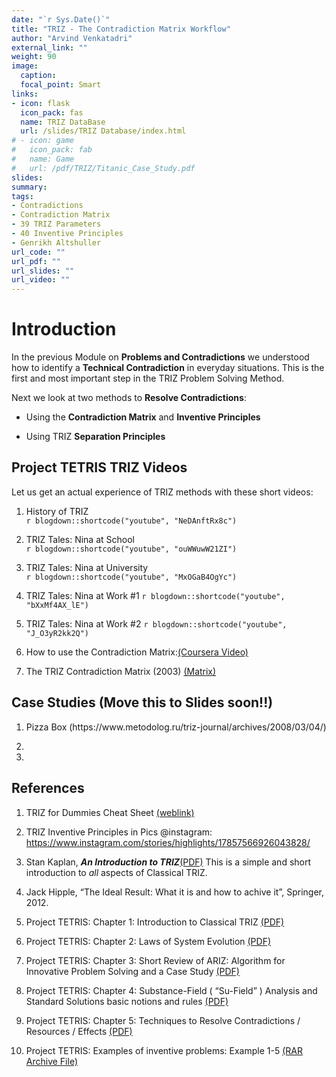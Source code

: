 ```yaml
---
date: "`r Sys.Date()`"
title: "TRIZ - The Contradiction Matrix Workflow"
author: "Arvind Venkatadri"
external_link: ""
weight: 90
image:
  caption: 
  focal_point: Smart
links:
- icon: flask
  icon_pack: fas
  name: TRIZ DataBase
  url: /slides/TRIZ Database/index.html
# - icon: game
#   icon_pack: fab
#   name: Game
#   url: /pdf/TRIZ/Titanic_Case_Study.pdf
slides: 
summary: 
tags:
- Contradictions
- Contradiction Matrix
- 39 TRIZ Parameters
- 40 Inventive Principles
- Genrikh Altshuller
url_code: ""
url_pdf: ""
url_slides: ""
url_video: ""
---
```


# Introduction

In the previous Module on **Problems and Contradictions** we understood how to identify a **Technical Contradiction** in everyday situations. This is the first and most important step in the TRIZ Problem Solving Method. 

Next we look at two methods to **Resolve Contradictions**:

- Using the **Contradiction Matrix** and **Inventive Principles**

- Using TRIZ **Separation Principles**


## Project TETRIS TRIZ Videos
Let us get an actual experience of TRIZ methods with these short videos:


1. History of TRIZ   
  `r blogdown::shortcode("youtube", "NeDAnftRx8c")`<br>


2. TRIZ Tales: Nina at School   
  `r blogdown::shortcode("youtube", "ouWWuwW21ZI")` <br>

3. TRIZ Tales: Nina at University   
  `r blogdown::shortcode("youtube", "MxOGaB4OgYc")` <br>

4. TRIZ Tales: Nina at Work #1 
  `r blogdown::shortcode("youtube", "bXxMf4AX_lE")` <br>

5. TRIZ Tales: Nina at Work #2 
  `r blogdown::shortcode("youtube", "J_O3yR2kk2Q")` <br>


6. How to use the Contradiction Matrix:[(Coursera Video)](https://www.coursera.org/lecture/creative-thinking-techniques-and-tools-for-success/contradiction-matrix-DtEKz>)


7. The TRIZ Contradiction Matrix (2003) [(Matrix)](pdf/TRIZ/TRIZ_interactive_contradiction_matrix_2016.xlsx)



## Case Studies (Move this to Slides soon!!)

1. Pizza Box (https://www.metodolog.ru/triz-journal/archives/2008/03/04/)

1.


1.



## References

1. TRIZ for Dummies Cheat Sheet [(weblink)](https://www.dummies.com/business/management/triz-for-dummies-cheat-sheet/)

1. TRIZ Inventive Principles in Pics @instagram: <https://www.instagram.com/stories/highlights/17857566926043828/>

1. Stan Kaplan, ***An Introduction to TRIZ***[(PDF)](pdf/TRIZ/Stan Kaplan-Intro-to-TRIZ.pdf)
This is a simple and short introduction to *all* aspects of Classical TRIZ.

1. Jack Hipple, "The Ideal Result: What it is and how to achive it", Springer, 2012.

1. Project TETRIS: Chapter 1: Introduction to Classical TRIZ [(PDF)](https://innovazionesistematica.it/wp-content/uploads/2020/10/EN_01.pdf)

1. Project TETRIS: Chapter 2: Laws of System Evolution [(PDF)](https://innovazionesistematica.it/wp-content/uploads/2020/10/EN_02.pdf)

1. Project TETRIS: Chapter 3: Short Review of ARIZ: Algorithm for Innovative Problem Solving and a Case Study [(PDF)](https://innovazionesistematica.it/wp-content/uploads/2020/10/EN_03.pdf)

1. Project TETRIS: Chapter 4: Substance-Field ( "Su-Field" ) Analysis and Standard Solutions basic notions and rules [(PDF)](https://innovazionesistematica.it/wp-content/uploads/2020/10/EN_04.pdf)

1. Project TETRIS: Chapter 5: Techniques  to  Resolve  Contradictions / Resources / Effects [(PDF)](https://innovazionesistematica.it/wp-content/uploads/2020/10/EN_05.pdf)

1. Project TETRIS: Examples of inventive problems: Example 1-5 [(RAR Archive File)](https://innovazionesistematica.it/wp-content/uploads/2020/10/ExamplesEN.rar)
